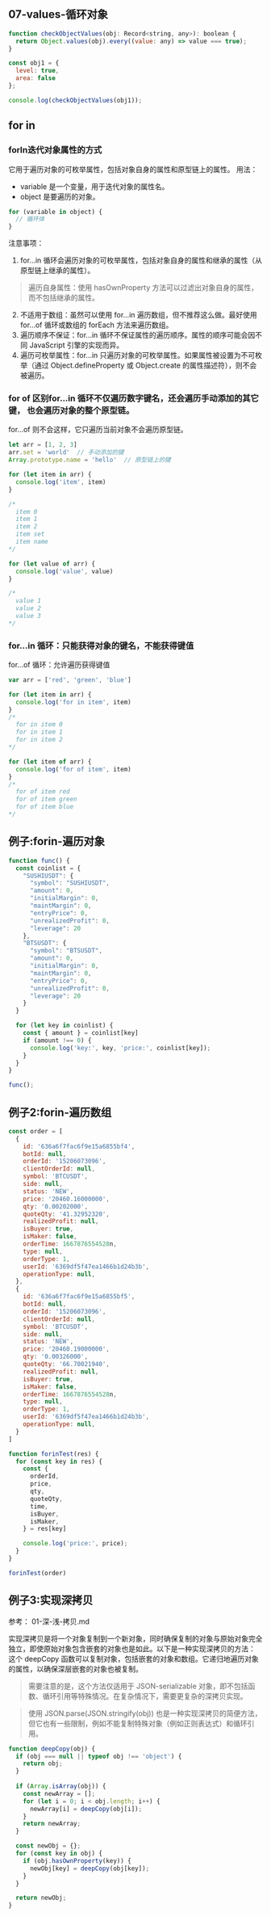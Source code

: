 ## 07-values-循环对象
```js
function checkObjectValues(obj: Record<string, any>): boolean {
  return Object.values(obj).every((value: any) => value === true);
}

const obj1 = {
  level: true,
  area: false
};

console.log(checkObjectValues(obj1));
```

## for in
### forIn迭代对象属性的方式
它用于遍历对象的可枚举属性，包括对象自身的属性和原型链上的属性。
用法：
* variable 是一个变量，用于迭代对象的属性名。
* object 是要遍历的对象。
```js
for (variable in object) {
  // 循环体
}
```
注意事项：
1. for...in 循环会遍历对象的可枚举属性，包括对象自身的属性和继承的属性（从原型链上继承的属性）。
>遍历自身属性：使用 hasOwnProperty 方法可以过滤出对象自身的属性，而不包括继承的属性。
2. 不适用于数组：虽然可以使用 for...in 遍历数组，但不推荐这么做。最好使用 for...of 循环或数组的 forEach 方法来遍历数组。
3. 遍历顺序不保证：for...in 循环不保证属性的遍历顺序。属性的顺序可能会因不同 JavaScript 引擎的实现而异。
4. 遍历可枚举属性：for...in 只遍历对象的可枚举属性。如果属性被设置为不可枚举（通过 Object.defineProperty 或 Object.create 的属性描述符），则不会被遍历。

### for of 区别for...in 循环不仅遍历数字键名，还会遍历手动添加的其它键， 也会遍历对象的整个原型链。

for...of 则不会这样，它只遍历当前对象不会遍历原型链。
```js
let arr = [1, 2, 3]
arr.set = 'world'  // 手动添加的键
Array.prototype.name = 'hello'  // 原型链上的键

for (let item in arr) {
  console.log('item', item)
}

/*
  item 0
  item 1
  item 2
  item set
  item name
*/

for (let value of arr) {
  console.log('value', value)
}

/*
  value 1
  value 2
  value 3
*/

```

### for...in 循环：只能获得对象的键名，不能获得键值
for...of 循环：允许遍历获得键值
```js
var arr = ['red', 'green', 'blue']

for (let item in arr) {
  console.log('for in item', item)
}
/*
  for in item 0
  for in item 1
  for in item 2
*/

for (let item of arr) {
  console.log('for of item', item)
}
/*
  for of item red
  for of item green
  for of item blue
*/
```

## 例子:forin-遍历对象
```js
function func() {
  const coinlist = {
    "SUSHIUSDT": {
      "symbol": "SUSHIUSDT",
      "amount": 0,
      "initialMargin": 0,
      "maintMargin": 0,
      "entryPrice": 0,
      "unrealizedProfit": 0,
      "leverage": 20
    },
    "BTSUSDT": {
      "symbol": "BTSUSDT",
      "amount": 0,
      "initialMargin": 0,
      "maintMargin": 0,
      "entryPrice": 0,
      "unrealizedProfit": 0,
      "leverage": 20
    }
  }

  for (let key in coinlist) {
    const { amount } = coinlist[key]
    if (amount !== 0) {
      console.log('key:', key, 'price:', coinlist[key]);
    }
  }
}

func();
```

## 例子2:forin-遍历数组
```js
const order = [
  {
    id: '636a6f7fac6f9e15a6855bf4',
    botId: null,
    orderId: '15206073096',
    clientOrderId: null,
    symbol: 'BTCUSDT',
    side: null,
    status: 'NEW',
    price: '20460.16000000',
    qty: '0.00202000',
    quoteQty: '41.32952320',
    realizedProfit: null,
    isBuyer: true,
    isMaker: false,
    orderTime: 1667876554528n,
    type: null,
    orderType: 1,
    userId: '6369df5f47ea1466b1d24b3b',
    operationType: null,
  },
  {
    id: '636a6f7fac6f9e15a6855bf5',
    botId: null,
    orderId: '15206073096',
    clientOrderId: null,
    symbol: 'BTCUSDT',
    side: null,
    status: 'NEW',
    price: '20460.19000000',
    qty: '0.00326000',
    quoteQty: '66.70021940',
    realizedProfit: null,
    isBuyer: true,
    isMaker: false,
    orderTime: 1667876554528n,
    type: null,
    orderType: 1,
    userId: '6369df5f47ea1466b1d24b3b',
    operationType: null,
  }
]

function forinTest(res) {
  for (const key in res) {
    const {
      orderId,
      price,
      qty,
      quoteQty,
      time,
      isBuyer,
      isMaker,
    } = res[key]

    console.log('price:', price);
  }
}

forinTest(order)
```

## 例子3:实现深拷贝
参考：
01-深-浅-拷贝.md

实现深拷贝是将一个对象复制到一个新对象，同时确保复制的对象与原始对象完全独立，即使原始对象包含嵌套的对象也是如此。以下是一种实现深拷贝的方法：
这个 deepCopy 函数可以复制对象，包括嵌套的对象和数组。它递归地遍历对象的属性，以确保深层嵌套的对象也被复制。

>需要注意的是，这个方法仅适用于 JSON-serializable 对象，即不包括函数、循环引用等特殊情况。在复杂情况下，需要更复杂的深拷贝实现。

>使用 JSON.parse(JSON.stringify(obj)) 也是一种实现深拷贝的简便方法，但它也有一些限制，例如不能复制特殊对象（例如正则表达式）和循环引用。
```js
function deepCopy(obj) {
  if (obj === null || typeof obj !== 'object') {
    return obj;
  }
  
  if (Array.isArray(obj)) {
    const newArray = [];
    for (let i = 0; i < obj.length; i++) {
      newArray[i] = deepCopy(obj[i]);
    }
    return newArray;
  }

  const newObj = {};
  for (const key in obj) {
    if (obj.hasOwnProperty(key)) {
      newObj[key] = deepCopy(obj[key]);
    }
  }

  return newObj;
}
```
